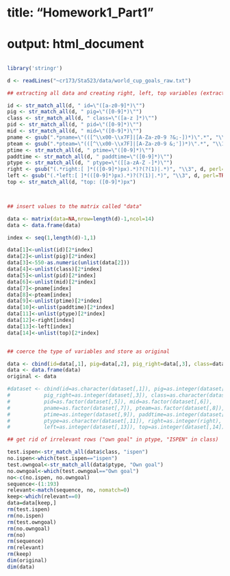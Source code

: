 ######
# title: "Homework1_Part1"
# output: html_document
######

```r

library('stringr')

d <- readLines("~cr173/Sta523/data/world_cup_goals_raw.txt")

## extracting all data and creating right, left, top variables (extracting the numbers in style var)

id <- str_match_all(d, " id=\"([a-z0-9]*)\"")
pig <- str_match_all(d, " pig=\"([0-9]*)\"")
class <- str_match_all(d, " class=\"([a-z ]*)\"")
pid <- str_match_all(d, " pid=\"([0-9]*)\"")
mid <- str_match_all(d, " mid=\"([0-9]*)\"")
pname <- gsub(".*pname=\"(([^\\x00-\\x7F]|[A-Za-z0-9 ?&;-])*)\".*", "\\1", d, perl=TRUE)
pteam <- gsub(".*pteam=\"(([^\\x00-\\x7F]|[A-Za-z0-9 &;'])*)\".*", "\\1", d, perl=TRUE)
ptime <- str_match_all(d, " ptime=\"([0-9]*)\"")
paddtime <- str_match_all(d, " paddtime=\"([0-9]*)\"")
ptype <- str_match_all(d, " ptype=\"([[a-zA-Z -]*)\"")
right <- gsub("(.*right:[ ]*(([0-9]*)px).*)?(?(1)|.*)", "\\3", d, perl=TRUE)
left <- gsub("(.*left:[ ]*(([0-9]*)px).*)?(?(1)|.*)", "\\3", d, perl=TRUE)
top <- str_match_all(d, "top: ([0-9]*)px")



## insert values to the matrix called "data"

data <- matrix(data=NA,nrow=length(d)-1,ncol=14)
data <- data.frame(data)

index <- seq(1,length(d)-1,1)

data[1]<-unlist(id)[2*index]
data[2]<-unlist(pig)[2*index]
data[3]<-550-as.numeric(unlist(data[2]))
data[4]<-unlist(class)[2*index]
data[5]<-unlist(pid)[2*index]
data[6]<-unlist(mid)[2*index]
data[7]<-pname[index]
data[8]<-pteam[index]
data[9]<-unlist(ptime)[2*index]
data[10]<-unlist(paddtime)[2*index]
data[11]<-unlist(ptype)[2*index]  
data[12]<-right[index]
data[13]<-left[index]
data[14]<-unlist(top)[2*index]


## coerce the type of variables and store as original

data <- cbind(id=data[,1], pig=data[,2], pig_right=data[,3], class=data[,4], pid=data[,5], mid=data[,6], pname=data[,7], pteam=data[,8], ptime=data[,9], paddtime=data[,10], ptype=data[,11], right=data[,12], left=data[,13], top=data[,14])
data <- data.frame(data)
original <- data

#dataset <- cbind(id=as.character(dataset[,1]), pig=as.integer(dataset[,2]), 
#           pig_right=as.integer(dataset[,3]), class=as.character(dataset[,4]), 
#           pid=as.factor(dataset[,5]), mid=as.factor(dataset[,6]), 
#           pname=as.factor(dataset[,7]), pteam=as.factor(dataset[,8]), 
#           ptime=as.integer(dataset[,9]), paddtime=as.integer(dataset[,10]), 
#           ptype=as.character(dataset[,11]), right=as.integer(right), 
#           left=as.integer(dataset[,13]), top=as.integer(dataset[,14]))

## get rid of irrelevant rows ("own goal" in ptype, "ISPEN" in class)

test.ispen<-str_match_all(data$class, "ispen")
no.ispen<-which(test.ispen=="ispen")
test.owngoal<-str_match_all(data$ptype, "Own goal")
no.owngoal<-which(test.owngoal=="Own goal")
no<-c(no.ispen, no.owngoal)
sequence<-(1:193)
relevant<-match(sequence, no, nomatch=0)
keep<-which(relevant==0)
data=data[keep,]
rm(test.ispen)
rm(no.ispen)
rm(test.owngoal)
rm(no.owngoal)
rm(no)
rm(sequence)
rm(relevant)
rm(keep)
dim(original)
dim(data)

```



